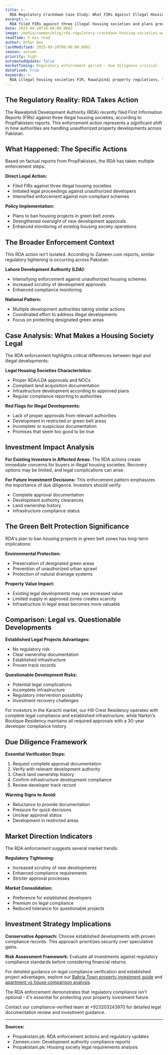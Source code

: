 ```yaml
---
title: >-
  RDA Regulatory Crackdown Case Study: What FIRs Against Illegal Housing Societies Mean for Property Investors
excerpt: >-
  RDA filed FIRs against three illegal housing societies and plans green belt protection. Here's what this regulatory tightening means for your property investment decisions.
date: 2025-09-20T19:00:00.000Z
image: /media/common/blog/rda-regulatory-crackdown-housing-societies.webp
readTime: 5 min read
author: Other Dev
lastModified: 2025-09-20T00:00:00.000Z
season: autumn
priority: high
automatedUpdate: false
marketTiming: Regulatory enforcement period - due diligence critical
dateFixed: true
keywords: >-
  RDA illegal housing societies FIR, Rawalpindi property regulations, legal housing projects Pakistan, property investment compliance
---
```


## The Regulatory Reality: RDA Takes Action

The Rawalpindi Development Authority (RDA) recently filed First Information Reports (FIRs) against three illegal housing societies, according to PropPakistani reports. This enforcement action represents a significant shift in how authorities are handling unauthorized property developments across Pakistan.

## What Happened: The Specific Actions

Based on factual reports from PropPakistani, the RDA has taken multiple enforcement steps:

**Direct Legal Action:**
- Filed FIRs against three illegal housing societies
- Initiated legal proceedings against unauthorized developers
- Intensified enforcement against non-compliant schemes

**Policy Implementation:**
- Plans to ban housing projects in green belt zones
- Strengthened oversight of new development approvals
- Enhanced monitoring of existing housing society operations

## The Broader Enforcement Context

This RDA action isn't isolated. According to Zameen.com reports, similar regulatory tightening is occurring across Pakistan:

**Lahore Development Authority (LDA):**
- Intensifying enforcement against unauthorized housing schemes
- Increased scrutiny of development approvals
- Enhanced compliance monitoring

**National Pattern:**
- Multiple development authorities taking similar actions
- Coordinated effort to address illegal developments
- Focus on protecting designated green areas

## Case Analysis: What Makes a Housing Society Legal

The RDA enforcement highlights critical differences between legal and illegal developments:

**Legal Housing Societies Characteristics:**
- Proper RDA/LDA approvals and NOCs
- Compliant land acquisition documentation
- Infrastructure development according to approved plans
- Regular compliance reporting to authorities

**Red Flags for Illegal Developments:**
- Lack of proper approvals from relevant authorities
- Development in restricted or green belt areas
- Incomplete or suspicious documentation
- Promises that seem too good to be true

## Investment Impact Analysis

**For Existing Investors in Affected Areas:**
The RDA actions create immediate concerns for buyers in illegal housing societies. Recovery options may be limited, and legal complications can arise.

**For Future Investment Decisions:**
This enforcement pattern emphasizes the importance of due diligence. Investors should verify:
- Complete approval documentation
- Development authority clearances
- Land ownership history
- Infrastructure compliance status

## The Green Belt Protection Significance

RDA's plan to ban housing projects in green belt zones has long-term implications:

**Environmental Protection:**
- Preservation of designated green areas
- Prevention of unauthorized urban sprawl
- Protection of natural drainage systems

**Property Value Impact:**
- Existing legal developments may see increased value
- Limited supply in approved zones creates scarcity
- Infrastructure in legal areas becomes more valuable

## Comparison: Legal vs. Questionable Developments

**Established Legal Projects Advantages:**
- No regulatory risk
- Clear ownership documentation
- Established infrastructure
- Proven track records

**Questionable Development Risks:**
- Potential legal complications
- Incomplete infrastructure
- Regulatory intervention possibility
- Investment recovery challenges

For investors in the Karachi market, our Hill Crest Residency operates with complete legal compliance and established infrastructure, while Narkin's Boutique Residency maintains all required approvals with a 30-year developer compliance history.

## Due Diligence Framework

**Essential Verification Steps:**
1. Request complete approval documentation
2. Verify with relevant development authority
3. Check land ownership history
4. Confirm infrastructure development compliance
5. Review developer track record

**Warning Signs to Avoid:**
- Reluctance to provide documentation
- Pressure for quick decisions
- Unclear approval status
- Development in restricted areas

## Market Direction Indicators

The RDA enforcement suggests several market trends:

**Regulatory Tightening:**
- Increased scrutiny of new developments
- Enhanced compliance requirements
- Stricter approval processes

**Market Consolidation:**
- Preference for established developers
- Premium on legal compliance
- Reduced tolerance for questionable projects

## Investment Strategy Implications

**Conservative Approach:**
Choose established developments with proven compliance records. This approach prioritizes security over speculative gains.

**Risk Assessment Framework:**
Evaluate all investments against regulatory compliance standards before considering financial returns.

For detailed guidance on legal compliance verification and established project advantages, explore our [Bahria Town property investment guide](/blog/bahria-town-karachi-property-investment-guide) and [apartment vs house comparison analysis](/blog/real-cost-benefits-bahria-town-apartments-vs-houses).

The RDA enforcement demonstrates that regulatory compliance isn't optional - it's essential for protecting your property investment future.

Contact our compliance-verified team at +923203243970 for detailed legal documentation review and investment guidance.

---

**Sources:**
- Propakistani.pk: RDA enforcement actions and regulatory updates
- Zameen.com: Development authority compliance reports
- Propakistani.pk: Housing society legal requirements analysis
